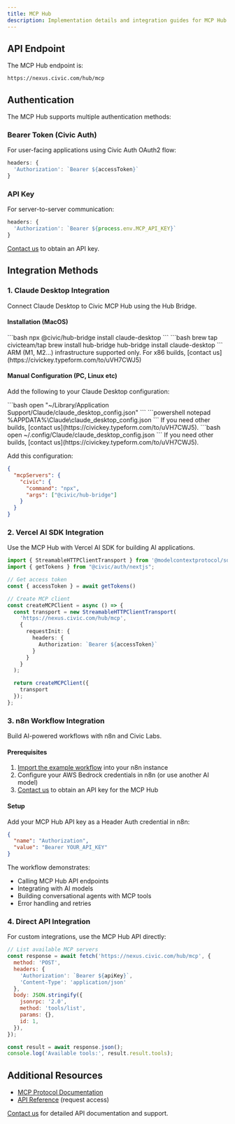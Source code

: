 ```yaml
---
title: MCP Hub
description: Implementation details and integration guides for MCP Hub
---
```


## API Endpoint

The MCP Hub endpoint is:

```
https://nexus.civic.com/hub/mcp
```

## Authentication

The MCP Hub supports multiple authentication methods:

### Bearer Token (Civic Auth)
For user-facing applications using Civic Auth OAuth2 flow:

```javascript
headers: {
  'Authorization': `Bearer ${accessToken}`
}
```

### API Key
For server-to-server communication:

```javascript
headers: {
  'Authorization': `Bearer ${process.env.MCP_API_KEY}`
}
```

[Contact us](https://civickey.typeform.com/to/uVH7CWJ5) to obtain an API key.

## Integration Methods

### 1. Claude Desktop Integration

Connect Claude Desktop to Civic MCP Hub using the Hub Bridge.

#### Installation (MacOS)

<Tabs>
  <Tab title="npm">
    ```bash
      npx @civic/hub-bridge install claude-desktop
    ```
  </Tab>
  <Tab title="homebrew">
    ```bash
    brew tap civicteam/tap
    brew install hub-bridge
    hub-bridge install claude-desktop
    ```
    <Note>ARM (M1, M2...) infrastructure supported only. For x86 builds, [contact us](https://civickey.typeform.com/to/uVH7CWJ5)</Note>
  </Tab>
</Tabs>

#### Manual Configuration (PC, Linux etc)

Add the following to your Claude Desktop configuration:

<Tabs>
  <Tab title="macOS">
    ```bash
    open "~/Library/Application Support/Claude/claude_desktop_config.json"
    ```
  </Tab>
  <Tab title="Windows">
    ```powershell
    notepad %APPDATA%\Claude\claude_desktop_config.json
    ```
    If you need other builds, [contact us](https://civickey.typeform.com/to/uVH7CWJ5).
  </Tab>
  <Tab title="Linux">
    ```bash
    open ~/.config/Claude/claude_desktop_config.json
    ```
    If you need other builds, [contact us](https://civickey.typeform.com/to/uVH7CWJ5).
  </Tab>
</Tabs>

Add this configuration:

```json
{
  "mcpServers": {
    "civic": {
      "command": "npx",
      "args": ["@civic/hub-bridge"]
    }
  }
}
```

### 2. Vercel AI SDK Integration

Use the MCP Hub with Vercel AI SDK for building AI applications.

```typescript
import { StreamableHTTPClientTransport } from '@modelcontextprotocol/sdk/client/streamableHttp.js';
import { getTokens } from "@civic/auth/nextjs";

// Get access token
const { accessToken } = await getTokens()

// Create MCP client
const createMCPClient = async () => {
  const transport = new StreamableHTTPClientTransport(
    'https://nexus.civic.com/hub/mcp',
    {
      requestInit: {
        headers: {
          Authorization: `Bearer ${accessToken}`
        }
      }
    }
  );

  return createMCPClient({
    transport
  });
};
```

### 3. n8n Workflow Integration

Build AI-powered workflows with n8n and Civic Labs.

#### Prerequisites

1. [Import the example workflow](https://github.com/civicteam/docs.civic.com/blob/main/labs/n8n_sample_api-key-flow.json) into your n8n instance
2. Configure your AWS Bedrock credentials in n8n (or use another AI model)
3. [Contact us](https://civickey.typeform.com/to/uVH7CWJ5) to obtain an API key for the MCP Hub

#### Setup

Add your MCP Hub API key as a Header Auth credential in n8n:

```json
{
  "name": "Authorization",
  "value": "Bearer YOUR_API_KEY"
}
```

The workflow demonstrates:
- Calling MCP Hub API endpoints
- Integrating with AI models
- Building conversational agents with MCP tools
- Error handling and retries

### 4. Direct API Integration

For custom integrations, use the MCP Hub API directly:

```javascript
// List available MCP servers
const response = await fetch('https://nexus.civic.com/hub/mcp', {
  method: 'POST',
  headers: {
    'Authorization': `Bearer ${apiKey}`,
    'Content-Type': 'application/json'
  },
  body: JSON.stringify({
    jsonrpc: '2.0',
    method: 'tools/list',
    params: {},
    id: 1,
  }),
});

const result = await response.json();
console.log('Available tools:', result.result.tools);
```

## Additional Resources

- [MCP Protocol Documentation](https://modelcontextprotocol.io)
- [API Reference](https://civickey.typeform.com/to/uVH7CWJ5) (request access)

[Contact us](https://civickey.typeform.com/to/uVH7CWJ5) for detailed API documentation and support.
